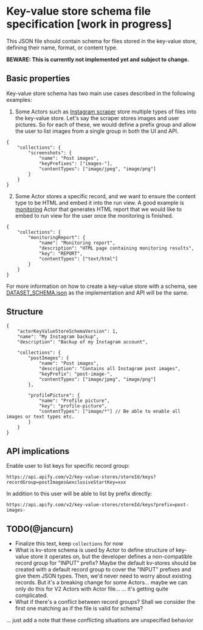 # Key-value store schema file specification [work in progress]

This JSON file should contain schema for files stored in the key-value store, defining their name, format, or content type.

**BEWARE: This is currently not implemented yet and subject to change.**

## Basic properties

Key-value store schema has two main use cases described in the following examples:

1. Some Actors such as [Instagram scraper](https://apify.com/jaroslavhejlek/instagram-scraper) store multiple types of files into the key-value store. Let's say the scraper stores images and user pictures. So for each of these, we would define a prefix group and allow the user to list images from a single group in both the UI and API.

```jsonc
{
    "collections": {
        "screenshots": {
            "name": "Post images",
            "keyPrefixes": ["images-"],
            "contentTypes": ["image/jpeg", "image/png"]
        }
    }
}
```

2. Some Actor stores a specific record, and we want to ensure the content type to be HTML and embed it into the run view. A good example is [monitoring](https://apify.com/apify/monitoring#check-frequency) Actor that generates HTML report that we would like to embed to run view for the user once the monitoring is finished.

```jsonc
{
    "collections": {
        "monitoringReport": {
            "name": "Monitoring report",
            "description": "HTML page containing monitoring results",
            "key": "REPORT",
            "contentTypes": ["text/html"]
        }
    }
}
```

For more information on how to create a key-value store with a schema, see [DATASET_SCHEMA.json](./DATASET_SCHEMA.md) as the implementation and API will be the same.

## Structure

```jsonc
{
    "actorKeyValueStoreSchemaVersion": 1,
    "name": "My Instagram backup",
    "description": "Backup of my Instagram account",

    "collections": {
        "postImages": {
            "name": "Post images",
            "description": "Contains all Instagram post images",
            "keyPrefix": "post-image-",
            "contentTypes": ["image/jpeg", "image/png"]
        },

        "profilePicture": {
            "name": "Profile picture",
            "key": "profile-picture",
            "contentTypes": ["image/*"] // Be able to enable all images or text types etc.
        }
    }
}
```

## API implications

Enable user to list keys for specific record group:

```
https://api.apify.com/v2/key-value-stores/storeId/keys?recordGroup=postImages&exclusiveStartKey=xxx
```

In addition to this user will be able to list by prefix directly:

```
https://api.apify.com/v2/key-value-stores/storeId/keys?prefix=post-images-
```

## TODO(@jancurn)

-   Finalize this text, keep `collections` for now
-   What is kv-store schema is used by Actor to define structure of key-value store it operates on, but the developer defines a non-compatible record group for "INPUT" prefix? Maybe the default kv-stores should be created with a default record group to cover the "INPUT" prefixes and give them JSON types. Then, we'd never need to worry about existing records. But it's a breaking change for some Actors... maybe we can only do this for V2 Actors with Actor file... ... it's getting quite complicated.
-   What if there's a conflict between record groups? Shall we consider the first one matching as if the file is valid for schema?

... just add a note that these conflicting situations are unspecified behavior
